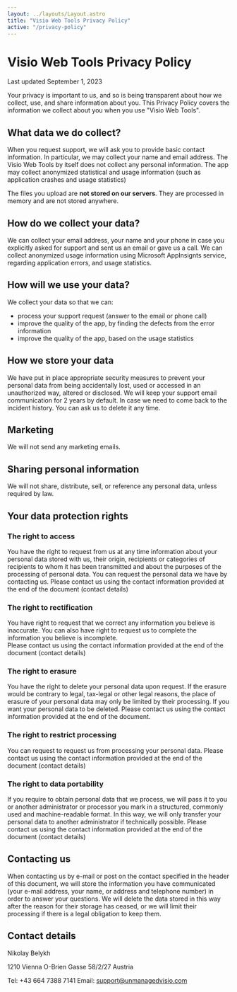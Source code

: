```yaml
---
layout: ../layouts/Layout.astro
title: "Visio Web Tools Privacy Policy"
active: "/privacy-policy"
---
```


# Visio Web Tools Privacy Policy

Last updated September 1, 2023

Your privacy is important to us, and so is being transparent about how we collect, use, and share information about you. 
This Privacy Policy covers the information we collect about you when you use "Visio Web Tools".

## What data we do collect?

When you request support, we will ask you to provide basic contact information. In particular, we may collect your name and email address. The Visio Web Tools by itself does not collect any personal information. 
The app may collect anonymized statistical and usage information (such as application crashes and usage statistics)

The files you upload are **not stored on our servers**. They are processed in memory and are not stored anywhere.

## How do we collect your data?
We can collect your email address, your name and your phone in case you explicitly asked for support and sent us an email or gave us a call.
We can collect anonymized usage information using Microsoft AppInsignts service, regarding application errors, and usage statistics.

## How will we use your data?
We collect your data so that we can:
- process your support request (answer to the email or phone call)
- improve the quality of the app, by finding the defects from the error information
- improve the quality of the app, based on the usage statistics

## How we store your data
We have put in place appropriate security measures to prevent your personal data from being accidentally lost, 
used or accessed in an unauthorized way, altered or disclosed. We will keep your support email communication for 2 years by default. 
In case we need to come back to the incident history. You can ask us to delete it any time.

## Marketing
We will not send any marketing emails.

## Sharing personal information
We will not share, distribute, sell, or reference any personal data, unless required by law.

## Your data protection rights

### The right to access
You have the right to request from us at any time information about your personal data stored with us, 
their origin, recipients or categories of recipients to whom it has been transmitted and about the purposes of the processing of personal data. 
You can request the personal data we have by contacting us. Please contact us using the contact information provided at the end of the document (contact details)

### The right to rectification
You have right to request that we correct any information you believe is inaccurate. 
You can also have right to request us to complete the information you believe is incomplete.  
Please contact us using the contact information provided at the end of the document (contact details)

### The right to erasure
You have the right to delete your personal data upon request. If the erasure would be contrary to legal, tax-legal or other legal reasons, 
the place of erasure of your personal data may only be limited by their processing. If you want your personal data to be deleted. 
Please contact us using the contact information provided at the end of the document.

### The right to restrict processing
You can request to request us from processing your personal data. Please contact us using the contact information provided at the end of the document (contact details)

### The right to data portability
If you require to obtain personal data that we process, we will pass it to you or another administrator or processor 
you mark in a structured, commonly used and machine-readable format. In this way, we will only transfer your personal data to another administrator if technically possible. 
Please contact us using the contact information provided at the end of the document (contact details)

## Contacting us

When contacting us by e-mail or post on the contact specified in the header of this document, we will store the information 
you have communicated (your e-mail address, your name, or address and telephone number) in order to answer your questions.
We will delete the data stored in this way after the reason for their storage has ceased, or we will limit their processing if there is a legal obligation to keep them.

## Contact details

Nikolay Belykh

1210 Vienna
O-Brien Gasse 58/2/27
Austria

Tel: +43 664 7388 7141
Email: support@unmanagedvisio.com
